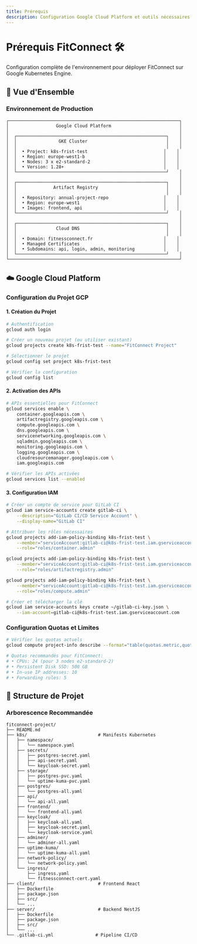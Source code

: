 ```yaml
---
title: Prérequis
description: Configuration Google Cloud Platform et outils nécessaires pour déployer FitConnect
---
```


# Prérequis FitConnect 🛠️

Configuration complète de l'environnement pour déployer FitConnect sur Google Kubernetes Engine.

## 🎯 Vue d'Ensemble

### Environnement de Production

```
┌─────────────────────────────────────────────────────────────────┐
│                  Google Cloud Platform                          │
│                                                                 │
│  ┌─────────────────────────────────────────────────────────┐    │
│  │                GKE Cluster                              │    │
│  │                                                         │    │
│  │  • Project: k8s-frist-test                             │    │
│  │  • Region: europe-west1-b                              │    │
│  │  • Nodes: 3 x e2-standard-2                            │    │
│  │  • Version: 1.28+                                      │    │
│  └─────────────────────────────────────────────────────────┘    │
│                                                                 │
│  ┌─────────────────────────────────────────────────────────┐    │
│  │              Artifact Registry                          │    │
│  │                                                         │    │
│  │  • Repository: annual-project-repo                     │    │
│  │  • Region: europe-west1                                │    │
│  │  • Images: frontend, api                               │    │
│  └─────────────────────────────────────────────────────────┘    │
│                                                                 │
│  ┌─────────────────────────────────────────────────────────┐    │
│  │               Cloud DNS                                 │    │
│  │                                                         │    │
│  │  • Domain: fitnessconnect.fr                           │    │
│  │  • Managed Certificates                                │    │
│  │  • Subdomains: api, login, admin, monitoring           │    │
│  └─────────────────────────────────────────────────────────┘    │
└─────────────────────────────────────────────────────────────────┘
```



## ☁️ Google Cloud Platform

### Configuration du Projet GCP

#### 1. Création du Projet

```bash
# Authentification
gcloud auth login

# Créer un nouveau projet (ou utiliser existant)
gcloud projects create k8s-frist-test --name="FitConnect Project"

# Sélectionner le projet
gcloud config set project k8s-frist-test

# Vérifier la configuration
gcloud config list
```

#### 2. Activation des APIs

```bash
# APIs essentielles pour FitConnect
gcloud services enable \
    container.googleapis.com \
    artifactregistry.googleapis.com \
    compute.googleapis.com \
    dns.googleapis.com \
    servicenetworking.googleapis.com \
    sqladmin.googleapis.com \
    monitoring.googleapis.com \
    logging.googleapis.com \
    cloudresourcemanager.googleapis.com \
    iam.googleapis.com

# Vérifier les APIs activées
gcloud services list --enabled
```

#### 3. Configuration IAM

```bash
# Créer un compte de service pour GitLab CI
gcloud iam service-accounts create gitlab-ci \
    --description="GitLab CI/CD Service Account" \
    --display-name="GitLab CI"

# Attribuer les rôles nécessaires
gcloud projects add-iam-policy-binding k8s-frist-test \
    --member="serviceAccount:gitlab-ci@k8s-frist-test.iam.gserviceaccount.com" \
    --role="roles/container.admin"

gcloud projects add-iam-policy-binding k8s-frist-test \
    --member="serviceAccount:gitlab-ci@k8s-frist-test.iam.gserviceaccount.com" \
    --role="roles/artifactregistry.admin"

gcloud projects add-iam-policy-binding k8s-frist-test \
    --member="serviceAccount:gitlab-ci@k8s-frist-test.iam.gserviceaccount.com" \
    --role="roles/compute.admin"

# Créer et télécharger la clé
gcloud iam service-accounts keys create ~/gitlab-ci-key.json \
    --iam-account=gitlab-ci@k8s-frist-test.iam.gserviceaccount.com
```

### Configuration Quotas et Limites

```bash
# Vérifier les quotas actuels
gcloud compute project-info describe --format="table(quotas.metric,quotas.limit,quotas.usage)"

# Quotas recommandés pour FitConnect:
# • CPUs: 24 (pour 3 nodes e2-standard-2)
# • Persistent Disk SSD: 500 GB
# • In-use IP addresses: 10
# • Forwarding rules: 5
```


## 📁 Structure de Projet

### Arborescence Recommandée

```
fitconnect-project/
├── README.md
├── k8s/                           # Manifests Kubernetes
│   ├── namespace/
│   │   └── namespace.yaml
│   ├── secrets/
│   │   ├── postgres-secret.yaml
│   │   ├── api-secret.yaml
│   │   └── keycloak-secret.yaml
│   ├── storage/
│   │   ├── postgres-pvc.yaml
│   │   └── uptime-kuma-pvc.yaml
│   ├── postgres/
│   │   └── postgres-all.yaml
│   ├── api/
│   │   └── api-all.yaml
│   ├── frontend/
│   │   └── frontend-all.yaml
│   ├── keycloak/
│   │   ├── keycloak-all.yaml
│   │   ├── keycloak-secret.yaml
│   │   └── keycloak-service.yaml
│   ├── adminer/
│   │   └── adminer-all.yaml
│   ├── uptime-kuma/
│   │   └── uptime-kuma-all.yaml
│   ├── network-policy/
│   │   └── network-policy.yaml
│   └── ingress/
│       ├── ingress.yaml
│       └── fitnessconnect-cert.yaml
├── client/                        # Frontend React
│   ├── Dockerfile
│   ├── package.json
│   ├── src/
│   └── ...
├── server/                        # Backend NestJS
│   ├── Dockerfile
│   ├── package.json
│   ├── src/
│   └── ...
└── .gitlab-ci.yml                # Pipeline CI/CD
```

